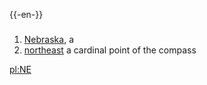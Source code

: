 {{-en-}}

==={{Abbreviation}}===
#[[Nebraska]], a {{USstate}}
#[[northeast]] a cardinal point of the compass

[[pl:NE]]